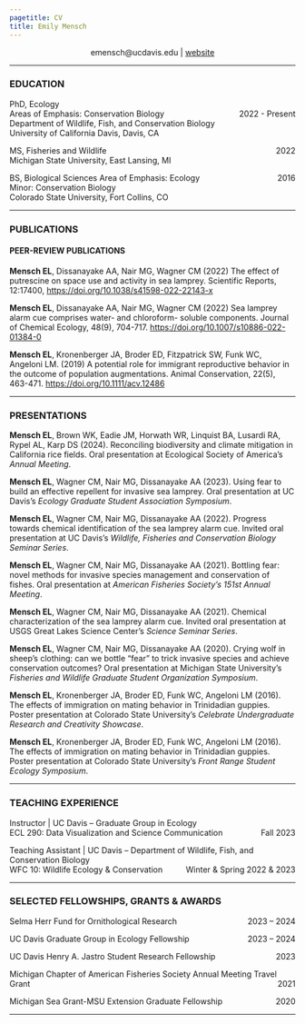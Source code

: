 ```yaml
---
pagetitle: CV
title: Emily Mensch
---
```


<style type="text/css">
h1.title, h2.subtitle, h3.subtitle {
  text-align: center;
}
</style>

<center> <i class="fa fa-envelope-square" aria-hidden="true"></i> emensch@ucdavis.edu | [<i class="fa fa-globe" aria-hidden="true"></i> website](https://emily-mensch.github.io/)</center>

***

### EDUCATION 

PhD, Ecology  
Areas of Emphasis: Conservation Biology  <span style="float:right;">2022 - Present</span>  
Department of Wildlife, Fish, and Conservation Biology  
University of California Davis, Davis, CA

MS, Fisheries and Wildlife                        <span style="float:right;">2022</span>  
Michigan State University, East Lansing, MI   


BS, Biological Sciences		             	   	           <span style="float:right;">2016</span>
Area of Emphasis: Ecology  
Minor: Conservation Biology  
Colorado State University, Fort Collins, CO  

***

### PUBLICATIONS

#### PEER-REVIEW PUBLICATIONS  

**Mensch EL**, Dissanayake AA, Nair MG, Wagner CM (2022) The effect of putrescine on space use and activity in sea lamprey. Scientific Reports, 12:17400, [https://doi.org/10.1038/s41598-022-22143-x](https://doi.org/10.1038/s41598-022-22143-x)

**Mensch EL**, Dissanayake AA, Nair MG, Wagner CM (2022) Sea lamprey alarm cue comprises water- and chloroform- soluble components. Journal of Chemical Ecology, 48(9), 704-717. [https://doi.org/10.1007/s10886-022-01384-0](https://doi.org/10.1007/s10886-022-01384-0) 

**Mensch EL**, Kronenberger JA, Broder ED, Fitzpatrick SW, Funk WC, Angeloni LM. (2019) A potential role for immigrant reproductive behavior in the outcome of population augmentations. Animal Conservation, 22(5), 463-471. [https://doi.org/10.1111/acv.12486](https://doi.org/10.1111/acv.12486)

<!---
#### UNDER REVIEW   

#### IN PREPARATION 

--->

***

### PRESENTATIONS  
**Mensch EL**, Brown WK, Eadie JM, Horwath WR, Linquist BA, Lusardi RA, Rypel AL, Karp DS (2024). Reconciling biodiversity and climate mitigation in California rice fields. Oral presentation at Ecological Society of America's *Annual Meeting*.  

**Mensch EL**, Wagner CM, Nair MG, Dissanayake AA (2023). Using fear to build an effective repellent for invasive sea lamprey. Oral presentation at UC Davis’s *Ecology Graduate Student Association Symposium*.

**Mensch EL**, Wagner CM, Nair MG, Dissanayake AA (2022). Progress towards chemical identification of the sea lamprey alarm cue. Invited oral presentation at UC Davis’s *Wildlife, Fisheries and Conservation Biology Seminar Series*.

**Mensch EL**, Wagner CM, Nair MG, Dissanayake AA (2021). Bottling fear: novel methods for invasive species management and conservation of fishes. Oral presentation at *American Fisheries Society’s 151st Annual Meeting*.

**Mensch EL**, Wagner CM, Nair MG, Dissanayake AA (2021). Chemical characterization of the sea lamprey alarm cue. Invited oral presentation at USGS Great Lakes Science Center’s *Science Seminar Series*.

**Mensch EL**, Wagner CM, Nair MG, Dissanayake AA (2020). Crying wolf in sheep’s clothing: can we bottle “fear” to trick invasive species and achieve conservation outcomes? Oral presentation at Michigan State University’s *Fisheries and Wildlife Graduate Student Organization Symposium*.

**Mensch EL**, Kronenberger JA, Broder ED, Funk WC, Angeloni LM (2016). The effects of immigration on mating behavior in Trinidadian guppies. Poster presentation at Colorado State University’s *Celebrate Undergraduate Research and Creativity Showcase*. 

**Mensch EL**, Kronenberger JA, Broder ED, Funk WC, Angeloni LM (2016). The effects of immigration on mating behavior in Trinidadian guppies. Poster presentation at Colorado State University’s *Front Range Student Ecology Symposium*.

***

### TEACHING EXPERIENCE 

Instructor | UC Davis -- Graduate Group in Ecology  
  ECL 290: Data Visualization and Science Communication <span style="float:right;">Fall 2023</span>  
  
Teaching Assistant | UC Davis -- Department of Wildlife, Fish, and Conservation Biology  
  WFC 10: Wildlife Ecology & Conservation <span style="float:right;">Winter & Spring 2022 & 2023</span> 

***

### SELECTED FELLOWSHIPS, GRANTS & AWARDS  
Selma Herr Fund for Ornithological Research  <span style="float:right;"> 2023 – 2024</span> 


UC Davis Graduate Group in Ecology Fellowship  <span style="float:right;"> 2023 – 2024</span> 

UC Davis Henry A. Jastro Student Research Fellowship  <span style="float:right;"> 2023</span> 

Michigan Chapter of American Fisheries Society Annual Meeting Travel Grant  <span style="float:right;"> 2021</span> 


Michigan Sea Grant-MSU Extension Graduate Fellowship  <span style="float:right;"> 2020</span> 

***



